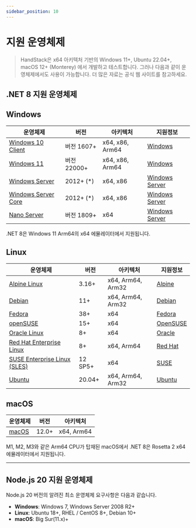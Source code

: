 ```yaml
---
sidebar_position: 10
---
```


# 지원 운영체제

> HandStack은 x64 아키텍처 기반의 Windows 11+, Ubuntu 22.04+, macOS 12+ (Monterey) 에서 개발하고 테스트합니다. 그러나 다음과 같이 운영체제에서도 사용이 가능합니다. 더 많은 자료는 공식 웹 사이트를 참고하세요.

## .NET 8 지원 운영체제

## Windows

|운영체제|버전|아키텍처|지원정보|
|---|---|---|---|
|[Windows 10 Client][Windows-client]|버전 1607+|x64, x86, Arm64|[Windows][Windows-lifecycle]|
|[Windows 11][Windows-client]|버전 22000+|x64, x86, Arm64|[Windows][Windows-lifecycle]|
|[Windows Server][Windows-Server]|2012+ (*)|x64, x86|[Windows Server][Windows-Server-lifecycle]|
|[Windows Server Core][Windows-Server]|2012+ (*)|x64, x86|[Windows Server][Windows-Server-lifecycle]|
|[Nano Server][Nano-Server]|버전 1809+|x64|[Windows Server][Windows-Server-lifecycle]|

[Windows-client]: https://www.microsoft.com/windows/
[Windows-lifecycle]: https://support.microsoft.com/help/13853/windows-lifecycle-fact-sheet
[win-client-docker]: https://hub.docker.com/_/microsoft-windows
[Windows-Server-lifecycle]: https://learn.microsoft.com/windows-server/get-started/windows-server-release-info
[Nano-Server]: https://learn.microsoft.com/windows-server/get-started/getting-started-with-nano-server
[Windows-Server]: https://learn.microsoft.com/windows-server/

.NET 8은 Windows 11 Arm64의 x64 에뮬레이터에서 지원됩니다.

## Linux

|운영체제|버전|아키텍처|지원정보|
|---|---|---|---|
|[Alpine Linux][Alpine]|3.16+|x64, Arm64, Arm32|[Alpine][Alpine-lifecycle]|
|[Debian][Debian]|11+|x64, Arm64, Arm32|[Debian][Debian-lifecycle]|
|[Fedora][Fedora]|38+|x64|[Fedora][Fedora-lifecycle]|
|[openSUSE][OpenSUSE]|15+|x64|[OpenSUSE][OpenSUSE-lifecycle]|
|[Oracle Linux][Oracle-Linux]|8+|x64|[Oracle][Oracle-lifecycle]|
|[Red Hat Enterprise Linux][RHEL]|8+|x64, Arm64|[Red Hat][RHEL-lifecycle]|
|[SUSE Enterprise Linux (SLES)][SLES]|12 SP5+|x64|[SUSE][SLES-lifecycle]|
|[Ubuntu][Ubuntu]|20.04+|x64, Arm64, Arm32 |[Ubuntu][Ubuntu-lifecycle]|

[Alpine]: https://alpinelinux.org/
[Alpine-lifecycle]: https://alpinelinux.org/releases/
[CentOS]: https://www.centos.org/
[CentOS-lifecycle]:https://wiki.centos.org/FAQ/General
[CentOS-docker]: https://hub.docker.com/_/centos
[CentOS-pm]: https://learn.microsoft.com/dotnet/core/install/linux-package-manager-centos8
[Debian]: https://www.debian.org/
[Debian-lifecycle]: https://wiki.debian.org/DebianReleases
[Debian-pm]: https://learn.microsoft.com/dotnet/core/install/linux-package-manager-debian10
[Fedora]: https://getfedora.org/
[Fedora-lifecycle]: https://fedoraproject.org/wiki/End_of_life
[Fedora-docker]: https://hub.docker.com/_/fedora
[Fedora-msft-pm]: https://learn.microsoft.com/dotnet/core/install/linux-package-manager-fedora32
[Fedora-pm]: https://fedoraproject.org/wiki/DotNet
[OpenSUSE]: https://opensuse.org/
[OpenSUSE-lifecycle]: https://en.opensuse.org/Lifetime
[OpenSUSE-docker]: https://hub.docker.com/r/opensuse/leap
[OpenSUSE-pm]: https://learn.microsoft.com/dotnet/core/install/linux-package-manager-opensuse15
[Oracle-Linux]: https://www.oracle.com/linux/
[Oracle-Lifecycle]: https://www.oracle.com/a/ocom/docs/elsp-lifetime-069338.pdf
[RHEL]: https://www.redhat.com/en/technologies/linux-platforms/enterprise-linux
[RHEL-lifecycle]: https://access.redhat.com/support/policy/updates/errata/
[RHEL-msft-pm]: https://learn.microsoft.com/dotnet/core/install/linux-package-manager-rhel8
[RHEL-pm]: https://access.redhat.com/documentation/en-us/red_hat_enterprise_linux/8/html/developing_.net_applications_in_rhel_8/using-net-core-on-rhel_gsg#installing-net-core_gsg
[SLES]: https://www.suse.com/products/server/
[SLES-lifecycle]: https://www.suse.com/lifecycle/
[SLES-pm]: https://learn.microsoft.com/dotnet/core/install/linux-package-manager-sles15
[Ubuntu]: https://ubuntu.com/
[Ubuntu-lifecycle]: https://wiki.ubuntu.com/Releases
[Ubuntu-pm]: https://learn.microsoft.com/dotnet/core/install/linux-package-manager-ubuntu-2004
[glibc]: https://www.gnu.org/software/libc/
[musl]: https://musl.libc.org/

## macOS

|운영체제|버전|아키텍처|
|---|---|---|
|[macOS][macOS]|12.0+|x64, Arm64|

M1, M2, M3와 같은 Arm64 CPU가 탑재된 macOS에서 .NET 8은 Rosetta 2 x64 에뮬레이터에서 지원됩니다.

[macOS]: https://support.apple.com/macos

---

## Node.js 20 지원 운영체제

Node.js 20 버전의 알려진 최소 운영체제 요구사항은 다음과 같습니다.

- **Windows**: Windows 7, Windows Server 2008 R2+
- **Linux**: Ubuntu 18+, RHEL / CentOS 8+, Debian 10+
- **macOS**: Big Sur(11.x)+
